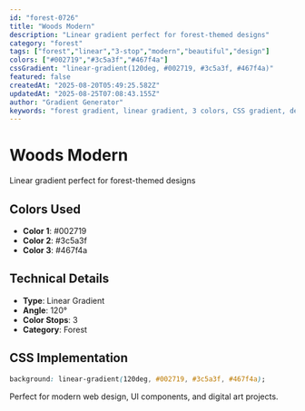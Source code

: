 ```yaml
---
id: "forest-0726"
title: "Woods Modern"
description: "Linear gradient perfect for forest-themed designs"
category: "forest"
tags: ["forest","linear","3-stop","modern","beautiful","design"]
colors: ["#002719","#3c5a3f","#467f4a"]
cssGradient: "linear-gradient(120deg, #002719, #3c5a3f, #467f4a)"
featured: false
createdAt: "2025-08-20T05:49:25.582Z"
updatedAt: "2025-08-25T07:08:43.155Z"
author: "Gradient Generator"
keywords: "forest gradient, linear gradient, 3 colors, CSS gradient, design, #002719, #3c5a3f, #467f4a"
---
```


# Woods Modern

Linear gradient perfect for forest-themed designs

## Colors Used
- **Color 1**: #002719
- **Color 2**: #3c5a3f
- **Color 3**: #467f4a

## Technical Details
- **Type**: Linear Gradient
- **Angle**: 120°
- **Color Stops**: 3
- **Category**: Forest

## CSS Implementation
```css
background: linear-gradient(120deg, #002719, #3c5a3f, #467f4a);
```

Perfect for modern web design, UI components, and digital art projects.
